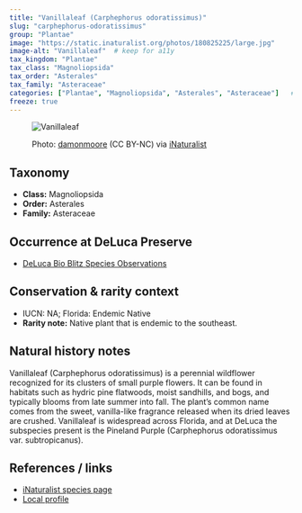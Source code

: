 ```yaml
---
title: "Vanillaleaf (Carphephorus odoratissimus)"
slug: "carphephorus-odoratissimus"
group: "Plantae"
image: "https://static.inaturalist.org/photos/180825225/large.jpg"        # keep for thumbnails
image-alt: "Vanillaleaf"  # keep for a11y
tax_kingdom: "Plantae"
tax_class: "Magnoliopsida"
tax_order: "Asterales"
tax_family: "Asteraceae"
categories: ["Plantae", "Magnoliopsida", "Asterales", "Asteraceae"]   # these drive the chips + filtering
freeze: true
---
```


<figure class="species-figure">

<img src="https://static.inaturalist.org/photos/180825225/large.jpg" alt="Vanillaleaf" class="species-photo"/>

<figcaption class="photo-credit">

Photo: <a href="https://www.inaturalist.org/people/damonmoore">damonmoore</a> (CC BY-NC) via <a href="https://www.inaturalist.org/observations/107505926">iNaturalist</a>

</figcaption>

</figure>

## Taxonomy

-   **Class:** Magnoliopsida
-   **Order:** Asterales
-   **Family:** Asteraceae

## Occurrence at DeLuca Preserve

-   [DeLuca Bio Blitz Species Observations](https://www.inaturalist.org/observations/?project_id=annual-uf-ifas-deluca-bioblitz-data&taxon_id=160157)

## Conservation & rarity context

-   IUCN: NA; Florida: Endemic Native
-   **Rarity note:** Native plant that is endemic to the southeast. 

## Natural history notes

Vanillaleaf (Carphephorus odoratissimus) is a perennial wildflower recognized for its clusters of small purple flowers. It can be found in habitats such as hydric pine flatwoods, moist sandhills, and bogs, and typically blooms from late summer into fall. The plant’s common name comes from the sweet, vanilla-like fragrance released when its dried leaves are crushed. Vanillaleaf is widespread across Florida, and at DeLuca the subspecies present is the Pineland Purple (Carphephorus odoratissimus var. subtropicanus).

## References / links

-   [iNaturalist species page](https://www.inaturalist.org/taxa/160157-Carphephorus-odoratissimus#map-tab)
-   [Local profile](https://www.flawildflowers.org/flower-friday-carphephorus-odoratissimus/)
